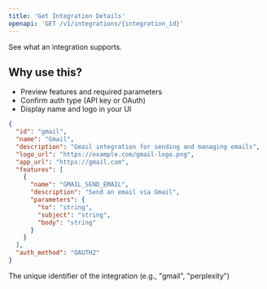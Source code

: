 ```yaml
---
title: 'Get Integration Details'
openapi: 'GET /v1/integrations/{integration_id}'
---
```


See what an integration supports.

## Why use this?
- Preview features and required parameters
- Confirm auth type (API key or OAuth)
- Display name and logo in your UI

<ResponseExample>

```json Response
{
  "id": "gmail",
  "name": "Gmail",
  "description": "Gmail integration for sending and managing emails",
  "logo_url": "https://example.com/gmail-logo.png",
  "app_url": "https://gmail.com",
  "features": [
    {
      "name": "GMAIL_SEND_EMAIL",
      "description": "Send an email via Gmail",
      "parameters": {
        "to": "string",
        "subject": "string",
        "body": "string"
      }
    }
  ],
  "auth_method": "OAUTH2"
}
```

</ResponseExample>

<ParamField header="integration_id" type="string" required>
  The unique identifier of the integration (e.g., "gmail", "perplexity")
</ParamField>
